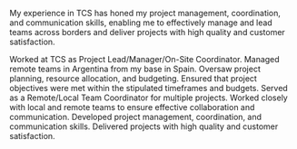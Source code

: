 My experience in TCS has honed my project management, coordination, and communication skills, enabling me to effectively manage and lead teams across borders and deliver projects with high quality and customer satisfaction.

Worked at TCS as Project Lead/Manager/On-Site Coordinator.
Managed remote teams in Argentina from my base in Spain.
Oversaw project planning, resource allocation, and budgeting.
Ensured that project objectives were met within the stipulated timeframes and budgets.
Served as a Remote/Local Team Coordinator for multiple projects.
Worked closely with local and remote teams to ensure effective collaboration and communication.
Developed project management, coordination, and communication skills.
Delivered projects with high quality and customer satisfaction.
